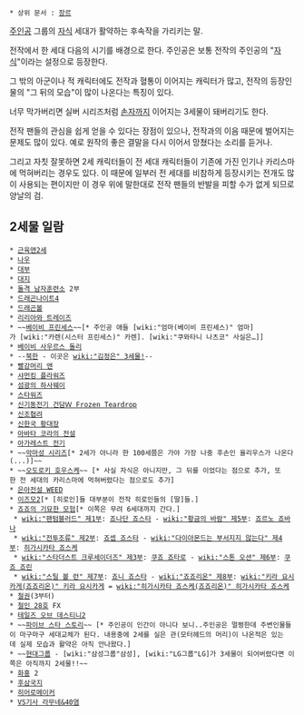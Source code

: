  * 상위 문서 : [[장르]]

[[주인공]] 그룹의 [[자식]] 세대가 활약하는 후속작을 가리키는 말.

전작에서 한 세대 다음의 시기를 배경으로 한다. 주인공은 보통 전작의 주인공의 "[[자식]]"이라는 설정으로 등장한다.

그 밖의 아군이나 적 캐릭터에도 전작과 혈통이 이어지는 캐릭터가 많고, 전작의 등장인물의 "그 뒤의 모습"이 많이 나온다는 특징이 있다. 

너무 막가버리면 실버 시리즈처럼 [[손자]]까지 이어지는 3세물이 돼버리기도 한다.

전작 팬들의 관심을 쉽게 얻을 수 있다는 장점이 있으나, 전작과의 이음 때문에 벌어지는 문제도 많이 있다. 예로 원작의 좋은 결말을 다시 이어서 망쳤다는 소리를 듣거나.

그리고 자칫 잘못하면 2세 캐릭터들이 전 세대 캐릭터들이 기존에 가진 인기나 카리스마에 먹혀버리는 경우도 있다. 이 때문에 일부러 전 세대를 비참하게 등장시키는 전개도 많이 사용되는 편이지만 이 경우 위에 말한대로 전작 팬들의 반발을 피할 수가 없게 되므로 양날의 검.

== 2세물 일람 ==
 * [[근육맨2세]]
 * [[나우]]
 * [[대부]]
 * [[대지]] 
 * [[돌격 남자훈련소]] 2부
 * [[드래곤나이트4]]
 * [[드래곤볼]]
 * [[리리아와 트레이즈]]
 * ~~[[베이비 프린세스]]~~[* 주인공 애들 [wiki:"엄마(베이비 프린세스)" 엄마]가 [wiki:"카렌(시스터 프린세스)" 카렌]. [wiki:"쿠와타니 나츠코" 사실은…]]
 * [[베이비 사우르스 돌리]]
 * --[[북한]] - 이곳은 [[wiki:"김정은" 3세물!]]--
 * [[빨강머리 앤]]
 * [[샤먼킹 플라워즈]]
 * [[섬광의 하사웨이]]
 * [[스타워즈]]
 * [[신기동전기 건담Ｗ Frozen Teardrop]]
 * [[신조협려]]
 * [[신한국 황대장]]
 * [[아바타 코라의 전설]]
 * [[아가레스트 전기]]
 * ~~[[악마성 시리즈]][* 2세가 아니라 한 100세쯤은 가야 가장 나중 후손인 율리우스가 나온다(...)]~~
 * ~~[[오도로키 호우스케]]~~ [* 사실 자식은 아니지만, 그 뒤를 이었다는 점으로 추가, 또한 전 세대의 카리스마에 먹혀버렸다는 점으로도 추가]
 * [[은아전설 WEED]]
 * [[이즈모2]][* [히로인]들 대부분이 전작 히로인들의 [딸]들.]
 * [[죠죠의 기묘한 모험]][* 이쪽은 무려 6세대까지 간다.]
  * [[wiki:"팬텀블러드" 제1부]]: [[죠나단 죠스타]] - [[wiki:"황금의 바람" 제5부]]: [[죠르노 죠바나]]
  * [[wiki:"전투조류" 제2부]]: [[죠셉 죠스타]] - [[wiki:"다이아몬드는 부서지지 않는다" 제4부]]: [[히가시카타 죠스케]]
  * [[wiki:"스타더스트 크루세이더즈" 제3부]]: [[쿠죠 죠타로]] - [[wiki:"스톤 오션" 제6부]]: [[쿠죠 죠린]]
  * [[wiki:"스틸 볼 런" 제7부]]: [[죠니 죠스타]] - [[wiki:"죠죠리온" 제8부]]: [[wiki:"키라 요시카게(죠죠리온)" 키라 요시카게]] = [[wiki:"히가시카타 죠스케(죠죠리온)" 히가시카타 죠스케]]
 * [[철권]](3부터)
 * [[철인 28호]] FX
 * [[테일즈 오브 데스티니2]]
 * ~~[[파이브 스타 스토리]]~~ [* 주인공이 인간이 아니다 보니..주인공은 멀쩡한데 주변인물들이 마구마구 세대교체가 된다. 내용중에 2세를 실은 관(모터헤드의 머리)이 나온적은 있는데 실제 모습과 활약은 아직 안나왔다.]
 * ~~[[현대그룹]] - [wiki:"삼성그룹"삼성], [wiki:"LG그룹"LG]가 3세물이 되어버렸다면 이쪽은 아직까지 2세물!!~~
 * [[화홍]] 2
 * [[후삼국지]]
 * [[히어로메이커]]
 * [[VS기사 라무네&40염]]
